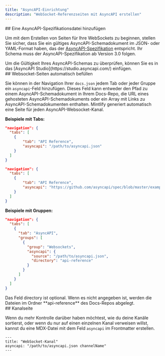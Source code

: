 ```yaml
---
title: "AsyncAPI-Einrichtung"
description: "WebSocket-Referenzseiten mit AsyncAPI erstellen"
---
```


<div id="add-an-asyncapi-specification-file">
  ## Eine AsyncAPI-Spezifikationsdatei hinzufügen
</div>

Um mit dem Erstellen von Seiten für Ihre WebSockets zu beginnen, stellen Sie sicher, dass Sie ein gültiges AsyncAPI-Schemadokument im JSON- oder YAML-Format haben, das der [AsyncAPI-Spezifikation](https://www.asyncapi.com/docs/reference/specification/v3.0.0) entspricht. Ihr Schema muss der AsyncAPI-Spezifikation ab Version 3.0 folgen.

<Tip>
  Um die Gültigkeit Ihres AsyncAPI-Schemas zu überprüfen, können Sie es in
  das [AsyncAPI Studio](https://studio.asyncapi.com/) einfügen.
</Tip>

<div id="auto-populate-websockets-pages">
  ## Websocket-Seiten automatisch befüllen
</div>

Sie können in der Navigation Ihrer `docs.json` jedem Tab oder jeder Gruppe ein `asyncapi`-Feld hinzufügen. Dieses Feld kann entweder den Pfad zu einem AsyncAPI-Schemadokument in Ihrem Docs-Repo, die URL eines gehosteten AsyncAPI-Schemadokuments oder ein Array mit Links zu AsyncAPI-Schemadokumenten enthalten. Mintlify generiert automatisch eine Seite für jeden AsyncAPI-Websocket-Kanal.

**Beispiele mit Tabs:**

<CodeGroup>

```json Local File {5}
"navigation": {
  "tabs": [
    {
        "tab": "API Reference",
        "asyncapi": "/path/to/asyncapi.json"
    }
  ]
}

```

```json Remote URL {5}
"navigation": {
  "tabs": [
    {
        "tab": "API Reference",
        "asyncapi": "https://github.com/asyncapi/spec/blob/master/examples/simple-asyncapi.yml"
    }
  ]
}
```

</CodeGroup>

**Beispiele mit Gruppen:**

```json {8-11}
"navigation": {
  "tabs": [
    {
      "tab": "AsyncAPI",
      "groups": [
        {
          "group": "Websockets",
          "asyncapi": {
            "source": "/path/to/asyncapi.json",
            "directory": "api-reference"
          }
        }
      ]
    }
  ]
}
```

<Note>
  Das Feld directory ist optional. Wenn es nicht angegeben ist, werden die Dateien im
  Ordner **api-reference** des Docs-Repos abgelegt.
</Note>

<div id="channel-page">
  ## Kanalseite
</div>

Wenn du mehr Kontrolle darüber haben möchtest, wie du deine Kanäle sortierst, oder wenn du nur auf einen einzelnen Kanal verweisen willst, kannst du eine MDX-Datei mit dem Feld `asyncapi` im Frontmatter erstellen.

```mdx
---
title: "WebSocket-Kanal"
asyncapi: "/path/to/asyncapi.json channelName"
---
```